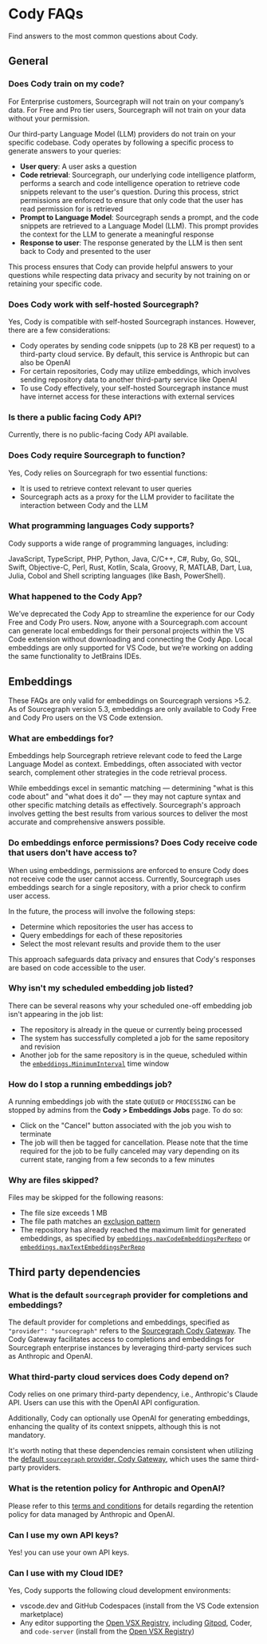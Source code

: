 # Cody FAQs

<p className="subtitle">Find answers to the most common questions about Cody.</p>

## General

### Does Cody train on my code?

For Enterprise customers, Sourcegraph will not train on your company’s data. For Free and Pro tier users, Sourcegraph will not train on your data without your permission.

Our third-party Language Model (LLM) providers do not train on your specific codebase. Cody operates by following a specific process to generate answers to your queries:

- **User query**: A user asks a question
- **Code retrieval**: Sourcegraph, our underlying code intelligence platform, performs a search and code intelligence operation to retrieve code snippets relevant to the user's question. During this process, strict permissions are enforced to ensure that only code that the user has read permission for is retrieved
- **Prompt to Language Model**: Sourcegraph sends a prompt, and the code snippets are retrieved to a Language Model (LLM). This prompt provides the context for the LLM to generate a meaningful response
- **Response to user**: The response generated by the LLM is then sent back to Cody and presented to the user

This process ensures that Cody can provide helpful answers to your questions while respecting data privacy and security by not training on or retaining your specific code.

### Does Cody work with self-hosted Sourcegraph?

Yes, Cody is compatible with self-hosted Sourcegraph instances. However, there are a few considerations:

- Cody operates by sending code snippets (up to 28 KB per request) to a third-party cloud service. By default, this service is Anthropic but can also be OpenAI
- For certain repositories, Cody may utilize embeddings, which involves sending repository data to another third-party service like OpenAI
- To use Cody effectively, your self-hosted Sourcegraph instance must have internet access for these interactions with external services

### Is there a public facing Cody API?

Currently, there is no public-facing Cody API available.

### Does Cody require Sourcegraph to function?

Yes, Cody relies on Sourcegraph for two essential functions:

- It is used to retrieve context relevant to user queries
- Sourcegraph acts as a proxy for the LLM provider to facilitate the interaction between Cody and the LLM

### What programming languages Cody supports?

Cody supports a wide range of programming languages, including:

JavaScript, TypeScript, PHP, Python, Java, C/C++, C#, Ruby, Go, SQL, Swift, Objective-C, Perl, Rust, Kotlin, Scala, Groovy, R, MATLAB, Dart, Lua, Julia, Cobol and Shell scripting languages (like Bash, PowerShell).

### What happened to the Cody App?

We’ve deprecated the Cody App to streamline the experience for our Cody Free and Cody Pro users. Now, anyone with a Sourcegraph.com account can generate local embeddings for their personal projects within the VS Code extension without downloading and connecting the Cody App. Local embeddings are only supported for VS Code, but we’re working on adding the same functionality to JetBrains IDEs.

## Embeddings

<Callout type="info">These FAQs are only valid for embeddings on Sourcegraph versions >5.2. As of Sourcegraph version 5.3, embeddings are only available to Cody Free and Cody Pro users on the VS Code extension.</Callout>

### What are embeddings for?

Embeddings help Sourcegraph retrieve relevant code to feed the Large Language Model as context. Embeddings, often associated with vector search, complement other strategies in the code retrieval process.

While embeddings excel in semantic matching — determining "what is this code about" and "what does it do" — they may not capture syntax and other specific matching details as effectively. Sourcegraph's approach involves getting the best results from various sources to deliver the most accurate and comprehensive answers possible.

### Do embeddings enforce permissions? Does Cody receive code that users don't have access to?

When using embeddings, permissions are enforced to ensure Cody does not receive code the user cannot access. Currently, Sourcegraph uses embeddings search for a single repository, with a prior check to confirm user access.

In the future, the process will involve the following steps:

- Determine which repositories the user has access to
- Query embeddings for each of these repositories
- Select the most relevant results and provide them to the user

This approach safeguards data privacy and ensures that Cody's responses are based on code accessible to the user.

### Why isn't my scheduled embedding job listed?

There can be several reasons why your scheduled one-off embedding job isn't appearing in the job list:

- The repository is already in the queue or currently being processed
- The system has successfully completed a job for the same repository and revision
- Another job for the same repository is in the queue, scheduled within the [`embeddings.MinimumInterval`](/cody/embeddings#minimum-time-interval-between-automatically-scheduled-embeddings) time window

### How do I stop a running embeddings job?

A running embeddings job with the state `QUEUED` or `PROCESSING` can be stopped by admins from the **Cody > Embeddings Jobs** page. To do so:

- Click on the "Cancel" button associated with the job you wish to terminate
- The job will then be tagged for cancellation. Please note that the time required for the job to be fully canceled may vary depending on its current state, ranging from a few seconds to a few minutes

### Why are files skipped?

Files may be skipped for the following reasons:

- The file size exceeds 1 MB
- The file path matches an [exclusion pattern](/cody/embeddings/manage-embeddings#filter-files-from-embeddings)
- The repository has already reached the maximum limit for generated embeddings, as specified by [`embeddings.maxCodeEmbeddingsPerRepo`](/cody/embeddings/usage-and-limits#limit-the-number-of-embeddings-that-can-be-generated) or [`embeddings.maxTextEmbeddingsPerRepo`](/cody/embeddings/usage-and-limits#limit-the-number-of-embeddings-that-can-be-generated)

## Third party dependencies

### What is the default `sourcegraph` provider for completions and embeddings?

The default provider for completions and embeddings, specified as `"provider": "sourcegraph"` refers to the [Sourcegraph Cody Gateway](/cody/core-concepts/cody-gateway). The Cody Gateway facilitates access to completions and embeddings for Sourcegraph enterprise instances by leveraging third-party services such as Anthropic and OpenAI.

### What third-party cloud services does Cody depend on?

Cody relies on one primary third-party dependency, i.e., Anthropic's Claude API. Users can use this with the OpenAI API configuration.

Additionally, Cody can optionally use OpenAI for generating embeddings, enhancing the quality of its context snippets, although this is not mandatory.

It's worth noting that these dependencies remain consistent when utilizing the [default `sourcegraph` provider, Cody Gateway](/cody/core-concepts/cody-gateway), which uses the same third-party providers.

### What is the retention policy for Anthropic and OpenAI?

Please refer to this [terms and conditions](https://about.sourcegraph.com/terms/cody-notice) for details regarding the retention policy for data managed by Anthropic and OpenAI.

### Can I use my own API keys?

Yes! you can use your own API keys.

### Can I use with my Cloud IDE?

Yes, Cody supports the following cloud development environments:

- vscode.dev and GitHub Codespaces (install from the VS Code extension marketplace)
- Any editor supporting the [Open VSX Registry](https://open-vsx.org/extension/sourcegraph/cody-ai), including [Gitpod](https://www.gitpod.io/blog/boosting-developer-productivity-unleashing-the-power-of-sourcegraph-cody-in-gitpod), Coder, and `code-server` (install from the [Open VSX Registry](https://open-vsx.org/extension/sourcegraph/cody-ai))
